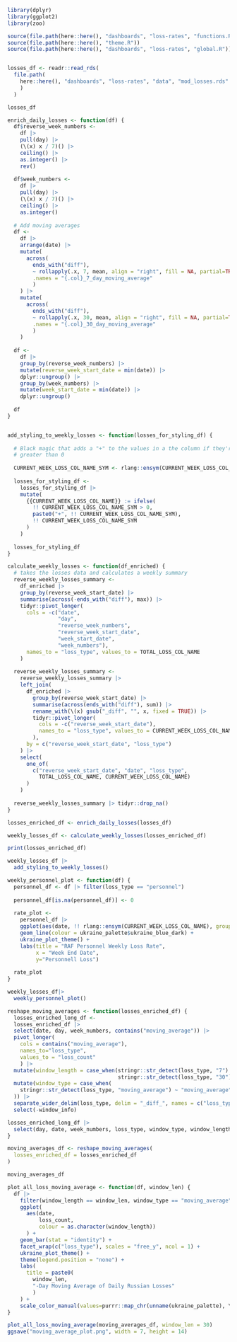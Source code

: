 ```r
library(dplyr)
library(ggplot2)
library(zoo)

source(file.path(here::here(), "dashboards", "loss-rates", "functions.R"))
source(file.path(here::here(), "theme.R"))
source(file.path(here::here(), "dashboards", "loss-rates", "global.R"))


losses_df <- readr::read_rds(
  file.path(
    here::here(), "dashboards", "loss-rates", "data", "mod_losses.rds"
    )
  )

losses_df
```

```r
enrich_daily_losses <- function(df) {
  df$reverse_week_numbers <- 
    df |>
    pull(day) |> 
    (\(x) x / 7)() |>
    ceiling() |>
    as.integer() |>
    rev()
  
  df$week_numbers <- 
    df |>
    pull(day) |> 
    (\(x) x / 7)() |>
    ceiling() |>
    as.integer()
  
  # Add moving averages
  df <-
    df |> 
    arrange(date) |> 
    mutate(
      across(
        ends_with("diff"),
        ~ rollapply(.x, 7, mean, align = "right", fill = NA, partial=TRUE),
        .names = "{.col}_7_day_moving_average"
        )
    ) |> 
    mutate(
      across(
        ends_with("diff"),
        ~ rollapply(.x, 30, mean, align = "right", fill = NA, partial=TRUE),
        .names = "{.col}_30_day_moving_average"
        )
    )
  
  df <-
    df |> 
    group_by(reverse_week_numbers) |> 
    mutate(reverse_week_start_date = min(date)) |> 
    dplyr::ungroup() |> 
    group_by(week_numbers) |> 
    mutate(week_start_date = min(date)) |> 
    dplyr::ungroup()
  
  df
}


add_styling_to_weekly_losses <- function(losses_for_styling_df) {
   
  # Black magic that adds a "+" to the values in a the column if they're
  # greater than 0
  
  CURRENT_WEEK_LOSS_COL_NAME_SYM <- rlang::ensym(CURRENT_WEEK_LOSS_COL_NAME)
  
  losses_for_styling_df <-
    losses_for_styling_df |> 
    mutate(
      {{CURRENT_WEEK_LOSS_COL_NAME}} := ifelse(
        !! CURRENT_WEEK_LOSS_COL_NAME_SYM > 0,
        paste0("+", !! CURRENT_WEEK_LOSS_COL_NAME_SYM),
        !! CURRENT_WEEK_LOSS_COL_NAME_SYM
      )
    )
  
  losses_for_styling_df
}

calculate_weekly_losses <- function(df_enriched) {
  # takes the losses data and calculates a weekly summary
  reverse_weekly_losses_summary <-
    df_enriched |> 
    group_by(reverse_week_start_date) |> 
    summarise(across(-ends_with("diff"), max)) |> 
    tidyr::pivot_longer(
      cols = -c("date", 
                "day",
                "reverse_week_numbers",
                "reverse_week_start_date",
                "week_start_date",
                "week_numbers"),
      names_to = "loss_type", values_to = TOTAL_LOSS_COL_NAME
    )
  
  reverse_weekly_losses_summary <-
    reverse_weekly_losses_summary |> 
    left_join(
      df_enriched |> 
        group_by(reverse_week_start_date) |> 
        summarise(across(ends_with("diff"), sum)) |> 
        rename_with(\(x) gsub("_diff", "", x, fixed = TRUE)) |> 
        tidyr::pivot_longer(
          cols = -c("reverse_week_start_date"),
          names_to = "loss_type", values_to = CURRENT_WEEK_LOSS_COL_NAME
        ),
      by = c("reverse_week_start_date", "loss_type")
    ) |> 
    select(
      one_of(
        c("reverse_week_start_date", "date", "loss_type",
          TOTAL_LOSS_COL_NAME, CURRENT_WEEK_LOSS_COL_NAME)
      )
    )
  
  reverse_weekly_losses_summary |> tidyr::drop_na()
}

losses_enriched_df <- enrich_daily_losses(losses_df)

weekly_losses_df <- calculate_weekly_losses(losses_enriched_df)

print(losses_enriched_df)

weekly_losses_df |> 
  add_styling_to_weekly_losses()
```

```r
weekly_personnel_plot <- function(df) {
  personnel_df <- df |> filter(loss_type == "personnel")
  
  personnel_df[is.na(personnel_df)] <- 0
  
  rate_plot <- 
    personnel_df |> 
    ggplot(aes(date, !! rlang::ensym(CURRENT_WEEK_LOSS_COL_NAME), group=1)) +
    geom_line(colour = ukraine_palette$ukraine_blue_dark) +
    ukraine_plot_theme() +
    labs(title = "RAF Personnel Weekly Loss Rate",
         x = "Week End Date",
         y="Personnell Loss")
  
  rate_plot
}

weekly_losses_df|> 
  weekly_personnel_plot()
```

```r

reshape_moving_averages <- function(losses_enriched_df) {
  losses_enriched_long_df <- 
  losses_enriched_df |> 
  select(date, day, week_numbers, contains("moving_average")) |> 
  pivot_longer(
    cols = contains("moving_average"),
    names_to="loss_type",
    values_to = "loss_count"
    ) |> 
  mutate(window_length = case_when(stringr::str_detect(loss_type, "7") ~ 7,
                                   stringr::str_detect(loss_type, "30") ~ 30)) |> 
  mutate(window_type = case_when(
    stringr::str_detect(loss_type, "moving_average") ~ "moving_average"
  )) |> 
  separate_wider_delim(loss_type, delim = "_diff_", names = c("loss_type", "window_info")) |> 
  select(-window_info)

losses_enriched_long_df |> 
  select(day, date, week_numbers, loss_type, window_type, window_length, loss_count)  
}

moving_averages_df <- reshape_moving_averages(
  losses_enriched_df = losses_enriched_df
)

moving_averages_df
```

```r

plot_all_loss_moving_average <- function(df, window_len) {
  df |> 
    filter(window_length == window_len, window_type == "moving_average") |> 
    ggplot(
      aes(date, 
          loss_count, 
          colour = as.character(window_length))
      ) +
    geom_bar(stat = "identity") +
    facet_wrap(c("loss_type"), scales = "free_y", ncol = 1) +
    ukraine_plot_theme() +
    theme(legend.position = "none") +
    labs(
      title = paste0(
        window_len, 
        "-Day Moving Average of Daily Russian Losses"
        )
    ) +
    scale_color_manual(values=purrr::map_chr(unname(ukraine_palette), \(x) x))  
}

plot_all_loss_moving_average(moving_averages_df, window_len = 30)
ggsave("moving_average_plot.png", width = 7, height = 14)
```
